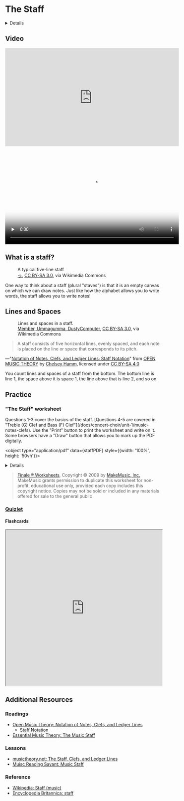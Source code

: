 



# The Staff

<Details summary="Learning Objective">
  **1.A:** Identify, draw, and describe a staff
</Details>

## Video

<Tabs>
  <TabItem value="youtube" label="YouTube" default>
    <iframe width="560" height="315" src="https://www.youtube-nocookie.com/embed/9NkIWXVRF1w?si=nqK6IlantGfMfjo4" title="YouTube video player" frameborder="0" allow="accelerometer; autoplay; clipboard-write; encrypted-media; gyroscope; picture-in-picture; web-share" allowfullscreen></iframe>
  </TabItem>
  <TabItem value="theorybear" label="theorybear" default>
    <video controls width="560" height="315" poster={TheStaffVideoThumbnailJpg} preload="none">
      <picture>
        <source srcset={TheStaffVideoThumbnailWebp} type="image/webp" />
        <source srcset={TheStaffVideoThumbnailJpg} type="image/jpeg" />
        <img src={TheStaffVideoThumbnailJpg} alt="Thumbnail for The Staff video" />
      </picture>
      <track default kind="captions" srclang="en" src={useBaseUrl('/captions/The Staff captions.vtt')} />
      <source src={TheStaffVideoWebm} type="video/webm" />
      <source src={TheStaffVideoMP4} type="video/mp4" />
      Download the
      <a href={TheStaffVideoWebm}>WEBM</a>
      or
      <a href={TheStaffVideoMP4}>MP4</a>
      video.
  </video>
  </TabItem>
</Tabs>

## What is a staff?

<figure class="card card__body">

<div class="darkmodeWhiteBackground">
  <StaffSVG 
    alt="A typical five-line staff with five equally spaced horizontal lines on a white background"
    className="card__image fillWhite"
  />
</div>

<figcaption>
      A typical five-line staff
      <footer class="card__footer">
        <a href="https://commons.wikimedia.org/wiki/File:Staff240.svg">っ</a>, <a href="http://creativecommons.org/licenses/by-sa/3.0/">CC BY-SA 3.0</a>, via Wikimedia Commons
      </footer>
  </figcaption>
</figure>

One way to think about a staff (plural "staves") is that it is an empty canvas on which we can draw notes. Just like how the alphabet allows you to write words, the staff allows you to write notes! 

## Lines and Spaces

<figure class="card card__body" style={{width: '450px'}}>
  <div class="darkmodeWhiteBackground">
    <StaffLinesSpacesSVG 
      alt="A typical five-line staff with five equally spaced horizontal lines on a white background"
      className="card__image fillWhite"
      viewBox="0 0 428 140"
      width="20vw"
    />

  </div>
  <figcaption>
      Lines and spaces in a staff.
      <footer class="card__footer">
        <a href="https://commons.wikimedia.org/wiki/File:Staff_lines_and_spaces_SVG.svg">Member, Ummagumma, DustyComputer</a>, <a href="https://creativecommons.org/licenses/by-sa/3.0">CC BY-SA 3.0</a>, via Wikimedia Commons
      </footer>
  </figcaption>
</figure>

> A staff consists of five horizontal lines, evenly spaced, and each note is placed on the line or space that corresponds to its pitch.
<footer>—"<a href="https://viva.pressbooks.pub/openmusictheory/chapter/notation-of-notes-clefs-and-ledger-lines/#chapter-29-section-2">Notation of Notes, Clefs, and Ledger Lines: Staff Notation</a>" from <a href="https://viva.pressbooks.pub/openmusictheory/">OPEN MUSIC THEORY</a> by <a href="https://cnu.edu/people/chelseyhamm/">Chelsey Hamm</a>, licensed under <a href="https://creativecommons.org/licenses/by-sa/4.0/">CC BY-SA 4.0</a></footer>

You count lines and spaces of a staff from the bottom. The bottom line is line 1, the space above it is space 1, the line above that is line 2, and so on.

## Practice

### "The Staff" worksheet

<Admonition type="tip">
  Questions 1-3 cover the basics of the staff. [Questions 4-5 are covered in "Treble (G) Clef and Bass (F) Clef"](/docs/concert-choir/unit-1/music-notes-clefs). Use the "Print" button to print the worksheet and write on it. Some browsers have a "Draw" button that allows you to mark up the PDF digitally.
</Admonition>

<object type="application/pdf" data={staffPDF} style={{width: '100%', height: '50vh'}}></object>

<Details summary="Answer Key">
  <object type="application/pdf" data={staffPDFAnswerKey} style={{width: '100%', height: '50vh'}}></object>
</Details>

> <a href="https://usermanuals.finalemusic.com/Finale2012Mac/Content/Finale/Worksheets1.htm">Finale ® Worksheets</a>, Copyright © 2009 by <a href="https://www.makemusic.com/">MakeMusic, Inc.</a>
MakeMusic grants permission to duplicate this worksheet for non-profit, educational use only, provided each copy includes this copyright notice.
Copies may not be sold or included in any materials offered for sale to the general public

### [Quizlet](https://quizlet.com/826322104/concert-choir-unit-1-1a-recognizing-drawing-and-describing-a-staff-flash-cards/?new)

#### Flashcards
<iframe src="https://quizlet.com/826322104/flashcards/embed?i=4jdgf1&x=1jj1" height="500" width="100%" style={{border:0}}></iframe>

## Additional Resources

### Readings

- [Open Music Theory: Notation of Notes, Clefs, and Ledger Lines](https://viva.pressbooks.pub/openmusictheory/chapter/notation-of-notes-clefs-and-ledger-lines/)
  - [Staff Notation](https://viva.pressbooks.pub/openmusictheory/chapter/notation-of-notes-clefs-and-ledger-lines/#chapter-29-section-2)
- [Essential Music Theory: The Music Staff](https://www.essential-music-theory.com/music-staff.html)

### Lessons
- [musictheory.net: The Staff, Clefs, and Ledger Lines](https://www.musictheory.net/lessons/10)
- [Muisc Reading Savant: Music Staff](https://www.musicreadingsavant.com/music-staff/)

### Reference
- [Wikipedia: Staff (music)](https://en.wikipedia.org/wiki/Staff_(music))
- [Encyclopedia Britannica: staff](https://www.britannica.com/art/staff)